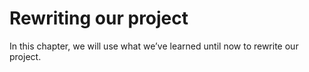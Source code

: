 # Rewriting our project

In this chapter, we will use what we’ve learned until now to rewrite our project.
